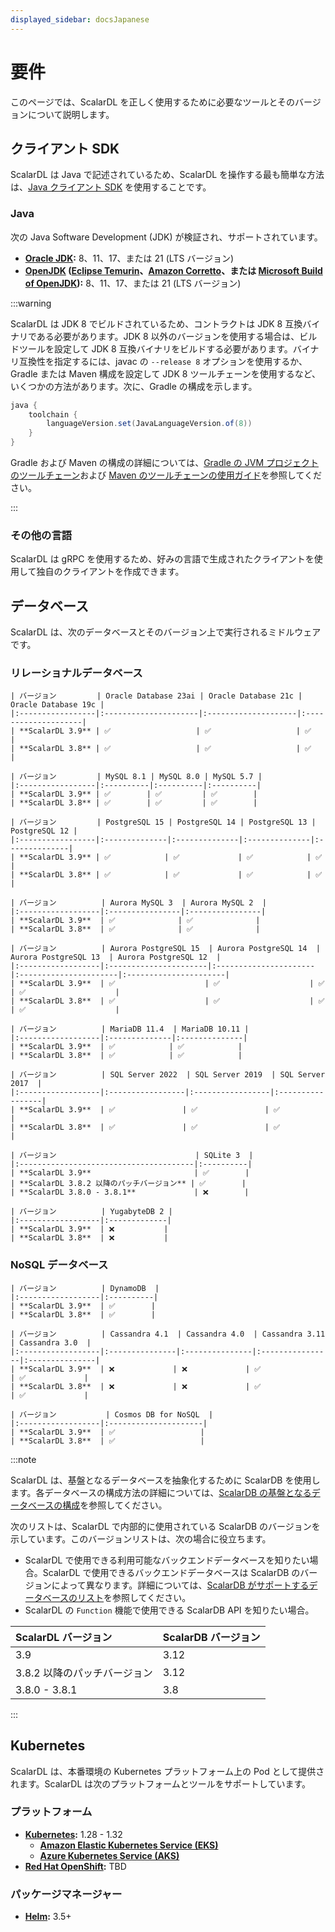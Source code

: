 ```yaml
---
displayed_sidebar: docsJapanese
---
```


# 要件


<TranslationBanner />

このページでは、ScalarDL を正しく使用するために必要なツールとそのバージョンについて説明します。

## クライアント SDK

ScalarDL は Java で記述されているため、ScalarDL を操作する最も簡単な方法は、[Java クライアント SDK](getting-started.mdx#クライアント-sdk-をダウンロードする) を使用することです。

### Java

次の Java Software Development (JDK) が検証され、サポートされています。

- **[Oracle JDK](https://www.oracle.com/java/):** 8、11、17、または 21 (LTS バージョン)
- **[OpenJDK](https://openjdk.org/) ([Eclipse Temurin](https://adoptium.net/temurin/)、[Amazon Corretto](https://aws.amazon.com/corretto/)、または [Microsoft Build of OpenJDK](https://learn.microsoft.com/en-us/java/openjdk/)):** 8、11、17、または 21 (LTS バージョン)

:::warning

ScalarDL は JDK 8 でビルドされているため、コントラクトは JDK 8 互換バイナリである必要があります。JDK 8 以外のバージョンを使用する場合は、ビルドツールを設定して JDK 8 互換バイナリをビルドする必要があります。バイナリ互換性を指定するには、javac の `--release 8` オプションを使用するか、Gradle または Maven 構成を設定して JDK 8 ツールチェーンを使用するなど、いくつかの方法があります。次に、Gradle の構成を示します。

```gradle
java {
    toolchain {
        languageVersion.set(JavaLanguageVersion.of(8))
    }
}
```

Gradle および Maven の構成の詳細については、[Gradle の JVM プロジェクトのツールチェーン](https://docs.gradle.org/current/userguide/toolchains.html)および [Maven のツールチェーンの使用ガイド](https://maven.apache.org/guides/mini/guide-using-toolchains.html)を参照してください。

:::

### その他の言語

ScalarDL は gRPC を使用するため、好みの言語で生成されたクライアントを使用して独自のクライアントを作成できます。

## データベース

ScalarDL は、次のデータベースとそのバージョン上で実行されるミドルウェアです。

### リレーショナルデータベース

<Tabs groupId="RDBs" queryString>
  <TabItem value="Oracle_Database" label="Oracle Database" default>

    | バージョン         | Oracle Database 23ai | Oracle Database 21c | Oracle Database 19c |
    |:-----------------|:---------------------|:--------------------|:--------------------|
    | **ScalarDL 3.9** | ✅                   | ✅                   | ✅                  |
    | **ScalarDL 3.8** | ✅                   | ✅                   | ✅                  |

  </TabItem>
  <TabItem value="MySQL" label="MySQL">

    | バージョン         | MySQL 8.1 | MySQL 8.0 | MySQL 5.7 |
    |:-----------------|:----------|:----------|:----------|
    | **ScalarDL 3.9** | ✅        | ✅         | ✅        |
    | **ScalarDL 3.8** | ✅        | ✅         | ✅        |

  </TabItem>
  <TabItem value="PostgreSQL" label="PostgreSQL">

    | バージョン         | PostgreSQL 15 | PostgreSQL 14 | PostgreSQL 13 | PostgreSQL 12 |
    |:-----------------|:--------------|:--------------|:--------------|:--------------|
    | **ScalarDL 3.9** | ✅            | ✅             | ✅            | ✅            |
    | **ScalarDL 3.8** | ✅            | ✅             | ✅            | ✅            |

  </TabItem>
  <TabItem value="Amazon_Aurora_MySQL" label="Amazon Aurora MySQL">

    | バージョン          | Aurora MySQL 3  | Aurora MySQL 2  |
    |:------------------|:----------------|:----------------|
    | **ScalarDL 3.9**  | ✅              | ✅              |
    | **ScalarDL 3.8**  | ✅              | ✅              |

  </TabItem>
  <TabItem value="Amazon_Aurora_PostgreSQL" label="Amazon Aurora PostgreSQL">

    | バージョン          | Aurora PostgreSQL 15  | Aurora PostgreSQL 14  | Aurora PostgreSQL 13  | Aurora PostgreSQL 12  |
    |:------------------|:----------------------|:----------------------|:----------------------|:----------------------|
    | **ScalarDL 3.9**  | ✅                    | ✅                    | ✅                    | ✅                    |
    | **ScalarDL 3.8**  | ✅                    | ✅                    | ✅                    | ✅                    |

  </TabItem>
  <TabItem value="MariaDB" label="MariaDB">

    | バージョン          | MariaDB 11.4  | MariaDB 10.11 |
    |:------------------|:--------------|:--------------|
    | **ScalarDL 3.9**  | ✅            | ✅            |
    | **ScalarDL 3.8**  | ✅            | ✅            |

  </TabItem>
  <TabItem value="SQL_Server" label="SQL Server">

    | バージョン          | SQL Server 2022  | SQL Server 2019  | SQL Server 2017  |
    |:------------------|:-----------------|:-----------------|:-----------------|
    | **ScalarDL 3.9**  | ✅               | ✅               | ✅               |
    | **ScalarDL 3.8**  | ✅               | ✅               | ✅               |

  </TabItem>
  <TabItem value="SQLite" label="SQLite">

    | バージョン                               | SQLite 3  |
    |:---------------------------------------|:----------|
    | **ScalarDL 3.9**                       | ✅        |
    | **ScalarDL 3.8.2 以降のパッチバージョン** | ✅        |
    | **ScalarDL 3.8.0 - 3.8.1**             | ❌        |

  </TabItem>
  <TabItem value="YugabyteDB" label="YugabyteDB">

    | バージョン          | YugabyteDB 2 |
    |:------------------|:-------------|
    | **ScalarDL 3.9**  | ❌           |
    | **ScalarDL 3.8**  | ❌           |

  </TabItem>
</Tabs>

### NoSQL データベース

<Tabs groupId="NoSQL" queryString>
  <TabItem value="Amazon_DynamoDB" label="Amazon DynamoDB" default>

    | バージョン          | DynamoDB  |
    |:------------------|:----------|
    | **ScalarDL 3.9**  | ✅        |
    | **ScalarDL 3.8**  | ✅        |

  </TabItem>
  <TabItem value="Apache_Cassandra" label="Apache Cassandra">

    | バージョン          | Cassandra 4.1  | Cassandra 4.0  | Cassandra 3.11  | Cassandra 3.0  |
    |:------------------|:---------------|:---------------|:----------------|:---------------|
    | **ScalarDL 3.9**  | ❌             | ❌             | ✅              | ✅             |
    | **ScalarDL 3.8**  | ❌             | ❌             | ✅              | ✅             |

  </TabItem>
  <TabItem value="Azure_Cosmos_DB_for_NoSQL" label="Azure Cosmos DB for NoSQL">

    | バージョン           | Cosmos DB for NoSQL  |
    |:------------------|:---------------------|
    | **ScalarDL 3.9**  | ✅                   |
    | **ScalarDL 3.8**  | ✅                   |

  </TabItem>
</Tabs>

:::note

ScalarDL は、基盤となるデータベースを抽象化するために ScalarDB を使用します。各データベースの構成方法の詳細については、[ScalarDB の基盤となるデータベースの構成](https://scalardb.scalar-labs.com/docs/latest/database-configurations)を参照してください。

次のリストは、ScalarDL で内部的に使用されている ScalarDB のバージョンを示しています。このバージョンリストは、次の場合に役立ちます。

- ScalarDL で使用できる利用可能なバックエンドデータベースを知りたい場合。ScalarDL で使用できるバックエンドデータベースは ScalarDB のバージョンによって異なります。詳細については、[ScalarDB がサポートするデータベースのリスト](https://scalardb.scalar-labs.com/docs/latest/requirements#databases/)を参照してください。
- ScalarDL の `Function` 機能で使用できる ScalarDB API を知りたい場合。

| ScalarDL バージョン         | ScalarDB バージョン |
|:--------------------------|:------------------|
| 3.9                       | 3.12              |
| 3.8.2 以降のパッチバージョン | 3.12              |
| 3.8.0 - 3.8.1             | 3.8               |

:::

## Kubernetes

ScalarDL は、本番環境の Kubernetes プラットフォーム上の Pod として提供されます。ScalarDL は次のプラットフォームとツールをサポートしています。

### プラットフォーム

- **[Kubernetes](https://kubernetes.io/):** 1.28 - 1.32
  - **[Amazon Elastic Kubernetes Service (EKS)](https://aws.amazon.com/eks/)**
  - **[Azure Kubernetes Service (AKS)](https://azure.microsoft.com/en-us/products/kubernetes-service)**
- **[Red Hat OpenShift](https://www.redhat.com/en/technologies/cloud-computing/openshift):** TBD

### パッケージマネージャー

- **[Helm](https://helm.sh/):** 3.5+

